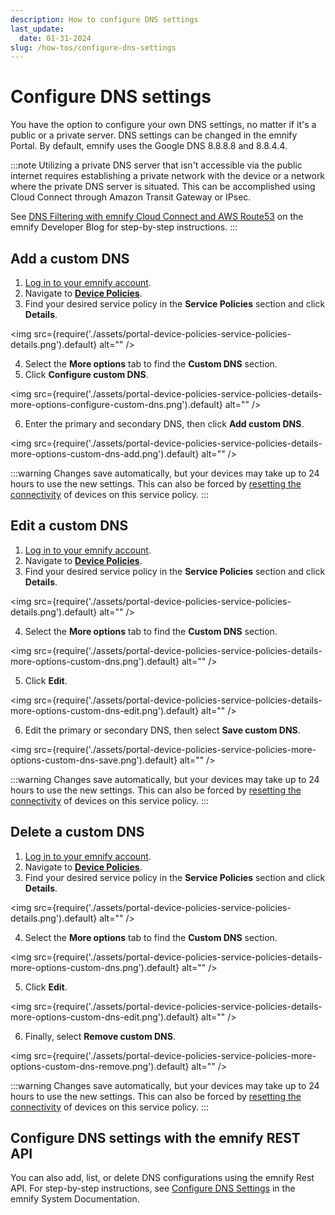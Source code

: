 ```yaml
---
description: How to configure DNS settings
last_update:
  date: 01-31-2024
slug: /how-tos/configure-dns-settings
---
```


# Configure DNS settings

You have the option to configure your own DNS settings, no matter if it's a public or a private server.
DNS settings can be changed in the emnify Portal.
By default, emnify uses the Google DNS 8.8.8.8 and 8.8.4.4.

:::note
Utilizing a private DNS server that isn't accessible via the public internet requires establishing a private network with the device or a network where the private DNS server is situated.
This can be accomplished using Cloud Connect through Amazon Transit Gateway or IPsec.

See [DNS Filtering with emnify Cloud Connect and AWS Route53](https://www.emnify.com/developer-blog/dns-filtering) on the emnify Developer Blog for step-by-step instructions.
:::

## Add a custom DNS

1. [Log in to your emnify account](https://portal.emnify.com/sign).
2. Navigate to [**Device Policies**](https://portal.emnify.com/device-policies).
3. Find your desired service policy in the **Service Policies** section and click **Details**.

<img
  src={require('./assets/portal-device-policies-service-policies-details.png').default}
  alt=""
/>

4. Select the **More options** tab to find the **Custom DNS** section.
5. Click **Configure custom DNS**.

<img
  src={require('./assets/portal-device-policies-service-policies-details-more-options-configure-custom-dns.png').default}
  alt=""
/>

6. Enter the primary and secondary DNS, then click **Add custom DNS**.

<img
  src={require('./assets/portal-device-policies-service-policies-details-more-options-custom-dns-add.png').default}
  alt=""
/>

:::warning
Changes save automatically, but your devices may take up to 24 hours to use the new settings.
This can also be forced by [resetting the connectivity](/portal/connected-devices#reset-connectivity) of devices on this service policy.
:::

## Edit a custom DNS

1. [Log in to your emnify account](https://portal.emnify.com/sign).
2. Navigate to [**Device Policies**](https://portal.emnify.com/device-policies).
3. Find your desired service policy in the **Service Policies** section and click **Details**.

<img
  src={require('./assets/portal-device-policies-service-policies-details.png').default}
  alt=""
/>

4. Select the **More options** tab to find the **Custom DNS** section.

<img
  src={require('./assets/portal-device-policies-service-policies-details-more-options-custom-dns.png').default}
  alt=""
/>

5. Click **Edit**.

<img
  src={require('./assets/portal-device-policies-service-policies-details-more-options-custom-dns-edit.png').default}
  alt=""
/>

6. Edit the primary or secondary DNS, then select **Save custom DNS**.

<img
  src={require('./assets/portal-device-policies-service-policies-more-options-custom-dns-save.png').default}
  alt=""
/>

:::warning
Changes save automatically, but your devices may take up to 24 hours to use the new settings.
This can also be forced by [resetting the connectivity](/portal/connected-devices#reset-connectivity) of devices on this service policy.
:::

## Delete a custom DNS

1. [Log in to your emnify account](https://portal.emnify.com/sign).
2. Navigate to [**Device Policies**](https://portal.emnify.com/device-policies).
3. Find your desired service policy in the **Service Policies** section and click **Details**.

<img
  src={require('./assets/portal-device-policies-service-policies-details.png').default}
  alt=""
/>

4. Select the **More options** tab to find the **Custom DNS** section.

<img
  src={require('./assets/portal-device-policies-service-policies-details-more-options-custom-dns.png').default}
  alt=""
/>

5. Click **Edit**.

<img
  src={require('./assets/portal-device-policies-service-policies-details-more-options-custom-dns-edit.png').default}
  alt=""
/>

6. Finally, select **Remove custom DNS**.

<img
  src={require('./assets/portal-device-policies-service-policies-more-options-custom-dns-remove.png').default}
  alt=""
/>

:::warning
Changes save automatically, but your devices may take up to 24 hours to use the new settings.
This can also be forced by [resetting the connectivity](/portal/connected-devices#reset-connectivity) of devices on this service policy.
:::

## Configure DNS settings with the emnify REST API

You can also add, list, or delete DNS configurations using the emnify Rest API.
For step-by-step instructions, see [Configure DNS Settings](https://cdn.emnify.net/api/doc/configure-dns-settings.html) in the emnify System Documentation.
